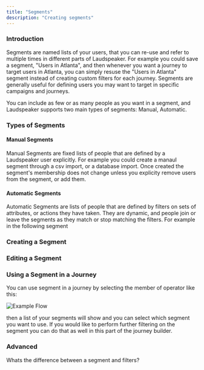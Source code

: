 ```yaml
---
title: "Segments"
description: "Creating segments"
---
```

### Introduction
Segments are named lists of your users, that you can re-use and refer to multiple times in different parts of Laudspeaker. For example you could save a segment, "Users in Atlanta", and then whenever you want a journey to target users in Atlanta, you can simply resuse the "Users in Atlanta" segment instead of creating custom filters for each journey. Segments are generally useful for defining users you may want to target in specific campaigns and journeys.

You can include as few or as many people as you want in a segment, and Laudspeaker supports two main types of segments: Manual, Automatic. 

### Types of Segments

#### Manual Segments
Manual Segments are fixed lists of people that are defined by a Laudspeaker user explicitly. For example you could create a manaul segment through a csv import, or a database import. Once created the segment's membership does not change unless you explicity remove users from the segment, or add them.

#### Automatic Segments
Automatic Segments are lists of people that are defined by filters on sets of attributes, or actions they have taken. They are dynamic, and people join or leave the segments as they match or stop matching the filters. For example in the following segment

### Creating a Segment

### Editing a Segment

### Using a Segment in a Journey
You can use segment in a journey by selecting the member of operator like this:

![Example Flow](/images/guides/product-manual/memberof.png)

then a list of your segments will show and you can select which segment you want to use. If you would like to perform further filtering on the segment you can do that as well in this part of the journey builder.

### Advanced
Whats the difference between a segment and filters?

